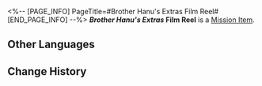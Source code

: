 <%-- [PAGE_INFO]
PageTitle=#Brother Hanu's Extras Film Reel#
[END_PAGE_INFO] --%>
{{Item Infobox
|title       = ''Brother Hanu's Extras'' Film Reel
|id          = 140484
|image       = Item Brother Hanu's Extras Film Reel.png{{subst:void|<!--$UPLOAD:<<SpriteOutput/ItemFigures/140484.png>-<Item Brother Hanu's Extras Film Reel.png>-<Item Icons>>-->}}
|type        = Mission Item
|invCategory = Missions
|rarity      = 3
|effect      = 
|description = Contains the extra content of the animated film series ''Clockie: Dreamjoy Memoir'', telling the story of Dreamville's Big Brother Hanu.
}}
{{Description|''An extremely cool *hmph*.''}}
'''''Brother Hanu's Extras'' Film Reel''' is a [[Mission Item]].

==Other Languages==
{{Other Languages
|en   = ''Brother Hanu's Extras'' Film Reel
|zhs  = 《哈努兄弟外传》胶卷
|zht  = 《哈努兄弟外傳》膠捲
|ja   = 『ブラザーハヌ外伝』のフィルム
|ko   = ≪하누 형제 외전≫ 필름
|es   = Cinta de «Historia derivada de Hanu»
|fr   = Bobine de la ''série dérivée sur Hanu''
|ru   = Плёнка «Спин-оффа братца Хану»
|th   = ม้วนฟิล์ม "ภาคเสริมของลูกพี่ Hanu"
|vi   = Cuộn Phim "Ngoại Truyện Người Anh Em Hanu"
|de   = Filmrolle von „Spin-off: Hanu“
|id   = Rol Film "Cerita Sampingan Bro Hanu"
|pt   = Rolo de Filme das "Histórias Secundárias do Irmão Hanu"
}}

==Change History==
{{Change History|2.2}}